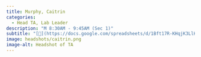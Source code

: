 ```yaml
---
title: Murphy, Caitrin
categories: 
  - Head TA, Lab Leader
description: "M 8:30AM - 9:45AM (Sec 1)"
subtitle: "[🔗](https://docs.google.com/spreadsheets/d/1Bft17R-KHqjK3LlK8aRUEQCGmtnFaH0BgVX830SysOE/edit?usp=sharing)"
image: headshots/caitrin.png
image-alt: Headshot of TA
---
```

